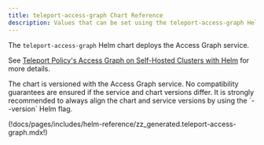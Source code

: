 ```yaml
---
title: teleport-access-graph Chart Reference
description: Values that can be set using the teleport-access-graph Helm chart
---
```


The `teleport-access-graph` Helm chart deploys the Access Graph service.

See [Teleport Policy's Access Graph on Self-Hosted Clusters with Helm](../../admin-guides/deploy-a-cluster/access-graph/self-hosted-helm.mdx)
for more details.

<Admonition type="warning" title="Version Compatibility">
The chart is versioned with the Access Graph service. No compatibility
guarantees are ensured if the service and chart versions differ.
It is strongly recommended to always align the chart and service versions
by using the `--version` Helm flag.
</Admonition>


(!docs/pages/includes/helm-reference/zz_generated.teleport-access-graph.mdx!)
